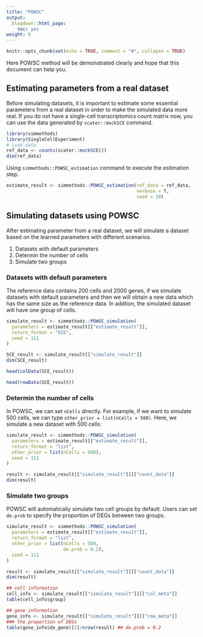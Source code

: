 ```yaml
---
title: "POWSC"
output:
  blogdown::html_page:
    toc: yes
weight: 9
---
```


<!-- github markdown built using 
rmarkdown::render("vignettes/POWSC.Rmd", output_format = rmarkdown::github_document())
-->

```r
knitr::opts_chunk$set(echo = TRUE, comment = "#", collapse = TRUE)
```
Here POWSC method will be demonstrated clearly and hope that this document can help you.

## Estimating parameters from a real dataset

Before simulating datasets, it is important to estimate some essential parameters from a real dataset in order to make the simulated data more real. If you do not have a single-cell transcriptomics count matrix now, you can use the data generated by `scater::mockSCE` command.

```r
library(simmethods)
library(SingleCellExperiment)
# Load data
ref_data <- counts(scater::mockSCE())
dim(ref_data)
```

Using `simmethods::POWSC_estimation` command to execute the estimation step.

```r
estimate_result <- simmethods::POWSC_estimation(ref_data = ref_data,
                                                verbose = T,
                                                seed = 10)
```

## Simulating datasets using POWSC

After estimating parameter from a real dataset, we will simulate a dataset based on the learned parameters with different scenarios.

1. Datasets with default parameters
2. Determin the number of cells
3. Simulate two groups


### Datasets with default parameters

The reference data contains 200 cells and 2000 genes, if we simulate datasets with default parameters and then we will obtain a new data which has the same size as the reference data. In addtion, the simulated dataset will have one group of cells.

```r
simulate_result <- simmethods::POWSC_simulation(
  parameters = estimate_result[["estimate_result"]],
  return_format = "SCE",
  seed = 111
)
```

```r
SCE_result <- simulate_result[["simulate_result"]]
dim(SCE_result)
```

```r
head(colData(SCE_result))
```

```r
head(rowData(SCE_result))
```


### Determin the number of cells

In POWSC, we can set `nCells` directly. For example, if we want to simulate 500 cells, we can type `other_prior = list(nCells = 500)`.
Here, we simulate a new dataset with 500 cells:
```r
simulate_result <- simmethods::POWSC_simulation(
  parameters = estimate_result[["estimate_result"]],
  return_format = "list",
  other_prior = list(nCells = 500),
  seed = 111
)
```

```r
result <- simulate_result[["simulate_result"]][["count_data"]]
dim(result)
```


### Simulate two groups

POWSC will automatically simulate two cell groups by default. Users can set `de.prob` to specify the proportion of DEGs between two groups.

```r
simulate_result <- simmethods::POWSC_simulation(
  parameters = estimate_result[["estimate_result"]],
  return_format = "list",
  other_prior = list(nCells = 500,
                     de.prob = 0.2),
  seed = 111
)
```

```r
result <- simulate_result[["simulate_result"]][["count_data"]]
dim(result)
```


```r
## cell information
cell_info <- simulate_result[["simulate_result"]][["col_meta"]]
table(cell_info$group)
```

```r
## gene information
gene_info <- simulate_result[["simulate_result"]][["row_meta"]]
### the proportion of DEGs
table(gene_info$de_gene)[2]/nrow(result) ## de.prob = 0.2
```
